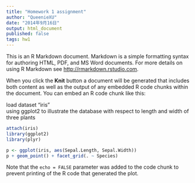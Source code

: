 ```yaml
---
title: "Homework 1 assignment"
author: "QueenieXU"
date: "2014年9月16日"
output: html_document
published: false
tags: hw1
---
```


This is an R Markdown document. Markdown is a simple formatting syntax for authoring HTML, PDF, and MS Word documents. For more details on using R Markdown see <http://rmarkdown.rstudio.com>.

When you click the **Knit** button a document will be generated that includes both content as well as the output of any embedded R code chunks within the document. You can embed an R code chunk like this:

load dataset "iris"   
using ggplot2 to illustrate the database with respect to length and width of three plants


```r
attach(iris)
library(ggplot2)
library(plyr)
```


```r
p <- ggplot(iris, aes(Sepal.Length, Sepal.Width))
p + geom_point() + facet_grid(. ~ Species)
```

Note that the `echo = FALSE` parameter was added to the code chunk to prevent printing of the R code that generated the plot.
